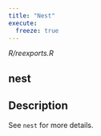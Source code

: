 ```yaml
---
title: "Nest"
execute:
  freeze: true
---
```


*R/reexports.R*

## nest

## Description
See `nest` for more details. 










